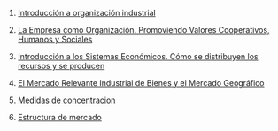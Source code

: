 1.  [Introducción a organización industrial](../2023-06-12-introducion-organizacion-industrial-oi-cap1/index.qmd)

2.  [La Empresa como Organización. Promoviendo Valores Cooperativos, Humanos y Sociales](../2023-06-13-empresa-como-organizacion-oi-cap1/index.qmd)

3.  [Introducción a los Sistemas Económicos. Cómo se distribuyen los recursos y se producen](../2023-06-13-sistemas-economicos-oi.cap1/index.qmd)

4.  [El Mercado Relevante Industrial de Bienes y el Mercado Geográfico](../2023-06-15-mercado-relevante-oi-cap2/index.qmd)

5.  [Medidas de concentracion](../2023-06-16-concentracion-poder-oi-cap3/index.qmd)

6.  [Estructura de mercado](../2023-06-17-estructura-mercado-oi-cap4/index.qmd)